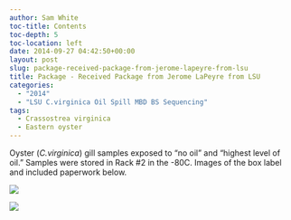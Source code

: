 ```yaml
---
author: Sam White
toc-title: Contents
toc-depth: 5
toc-location: left
date: 2014-09-27 04:42:50+00:00
layout: post
slug: package-received-package-from-jerome-lapeyre-from-lsu
title: Package - Received Package from Jerome LaPeyre from LSU
categories:
  - "2014"
  - "LSU C.virginica Oil Spill MBD BS Sequencing"
tags:
  - Crassostrea virginica
  - Eastern oyster
---
```


Oyster (_C.virginica_) gill samples exposed to "no oil" and "highest level of oil." Samples were stored in Rack #2 in the -80C. Images of the box label and included paperwork below.

![](https://lh3.googleusercontent.com/-EL-OPyn1ojg/VCXci2JblmI/AAAAAAAAg8k/wy7WsUHOfzs/w1358-h764-no/DSC_0145.JPG)

![](https://lh4.googleusercontent.com/-Rkq3lOf9CyU/VCXaqEltSaI/AAAAAAAAg9g/zNNLnNvekzM/w1358-h764-no/DSC_0143.JPG)
